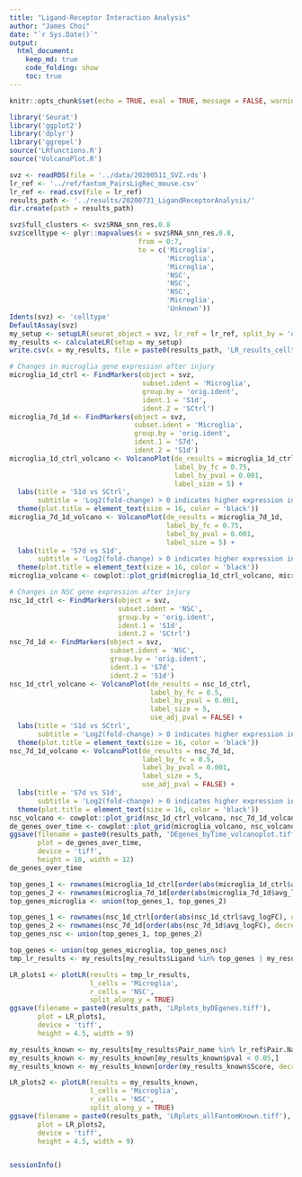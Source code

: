 ```yaml
---
title: "Ligand-Receptor Interaction Analysis"
author: "James Choi"
date: "`r Sys.Date()`"
output:  
  html_document:
    keep_md: true
    code_folding: show
    toc: true
---
```


```r
knitr::opts_chunk$set(echo = TRUE, eval = TRUE, message = FALSE, warning = FALSE, fig.width=5.5, fig.height=4, fig.align='center', results='hold')
```

```r
library('Seurat')
library('ggplot2')
library('dplyr')
library('ggrepel')
source('LRfunctions.R')
source('VolcanoPlot.R')
```

```r
svz <- readRDS(file = '../data/20200511_SVZ.rds')
lr_ref <- '../ref/fantom_PairsLigRec_mouse.csv'
lr_ref <- read.csv(file = lr_ref)
results_path <- '../results/20200731_LigandReceptorAnalysis/'
dir.create(path = results_path)
```

```r
svz$full_clusters <- svz$RNA_snn_res.0.8
svz$celltype <- plyr::mapvalues(x = svz$RNA_snn_res.0.8,
                                from = 0:7,
                                to = c('Microglia',
                                       'Microglia',
                                       'Microglia',
                                       'NSC',
                                       'NSC',
                                       'NSC',
                                       'Microglia',
                                       'Unknown'))
Idents(svz) <- 'celltype'
DefaultAssay(svz)
my_setup <- setupLR(seurat_object = svz, lr_ref = lr_ref, split_by = 'orig.ident')
my_results <- calculateLR(setup = my_setup)
write.csv(x = my_results, file = paste0(results_path, 'LR_results_celltype.csv'), quote = FALSE)
```

```r
# Changes in microglia gene expression after injury
microglia_1d_ctrl <- FindMarkers(object = svz,
                                 subset.ident = 'Microglia',
                                 group.by = 'orig.ident',
                                 ident.1 = 'S1d',
                                 ident.2 = 'SCtrl')
microglia_7d_1d <- FindMarkers(object = svz,
                               subset.ident = 'Microglia',
                               group.by = 'orig.ident',
                               ident.1 = 'S7d',
                               ident.2 = 'S1d')
microglia_1d_ctrl_volcano <- VolcanoPlot(de_results = microglia_1d_ctrl,
                                         label_by_fc = 0.75,
                                         label_by_pval = 0.001,
                                         label_size = 5) +
  labs(title = 'S1d vs SCtrl',
       subtitle = 'Log2(fold-change) > 0 indicates higher expression in S1d') +
  theme(plot.title = element_text(size = 16, color = 'black'))
microglia_7d_1d_volcano <- VolcanoPlot(de_results = microglia_7d_1d,
                                       label_by_fc = 0.75,
                                       label_by_pval = 0.001,
                                       label_size = 5) +
  labs(title = 'S7d vs S1d',
       subtitle = 'Log2(fold-change) > 0 indicates higher expression in S7d') +
  theme(plot.title = element_text(size = 16, color = 'black'))
microglia_volcano <- cowplot::plot_grid(microglia_1d_ctrl_volcano, microglia_7d_1d_volcano, ncol = 2)

# Changes in NSC gene expression after injury
nsc_1d_ctrl <- FindMarkers(object = svz,
                           subset.ident = 'NSC',
                           group.by = 'orig.ident',
                           ident.1 = 'S1d',
                           ident.2 = 'SCtrl')
nsc_7d_1d <- FindMarkers(object = svz,
                         subset.ident = 'NSC',
                         group.by = 'orig.ident',
                         ident.1 = 'S7d',
                         ident.2 = 'S1d')
nsc_1d_ctrl_volcano <- VolcanoPlot(de_results = nsc_1d_ctrl,
                                   label_by_fc = 0.5,
                                   label_by_pval = 0.001,
                                   label_size = 5,
                                   use_adj_pval = FALSE) +
  labs(title = 'S1d vs SCtrl',
       subtitle = 'Log2(fold-change) > 0 indicates higher expression in S1d') +
  theme(plot.title = element_text(size = 16, color = 'black'))
nsc_7d_1d_volcano <- VolcanoPlot(de_results = nsc_7d_1d,
                                 label_by_fc = 0.5,
                                 label_by_pval = 0.001,
                                 label_size = 5,
                                 use_adj_pval = FALSE) +
  labs(title = 'S7d vs S1d',
       subtitle = 'Log2(fold-change) > 0 indicates higher expression in S7d') +
  theme(plot.title = element_text(size = 16, color = 'black'))
nsc_volcano <- cowplot::plot_grid(nsc_1d_ctrl_volcano, nsc_7d_1d_volcano, ncol = 2)
de_genes_over_time <- cowplot::plot_grid(microglia_volcano, nsc_volcano, ncol = 1)
ggsave(filename = paste0(results_path, 'DEgenes_byTime_volcanoplot.tiff'), 
       plot = de_genes_over_time,
       device = 'tiff',
       height = 10, width = 12)
de_genes_over_time
```


```r
top_genes_1 <- rownames(microglia_1d_ctrl[order(abs(microglia_1d_ctrl$avg_logFC), decreasing = TRUE),])[1:100]
top_genes_2 <- rownames(microglia_7d_1d[order(abs(microglia_7d_1d$avg_logFC), decreasing = TRUE),])[1:100]
top_genes_microglia <- union(top_genes_1, top_genes_2)

top_genes_1 <- rownames(nsc_1d_ctrl[order(abs(nsc_1d_ctrl$avg_logFC), decreasing = TRUE),])[1:100]
top_genes_2 <- rownames(nsc_7d_1d[order(abs(nsc_7d_1d$avg_logFC), decreasing = TRUE),])[1:100]
top_genes_nsc <- union(top_genes_1, top_genes_2)

top_genes <- union(top_genes_microglia, top_genes_nsc)
tmp_lr_results <- my_results[my_results$Ligand %in% top_genes | my_results$Receptor %in% top_genes,]

LR_plots1 <- plotLR(results = tmp_lr_results,
                    l_cells = 'Microglia',
                    r_cells = 'NSC',
                    split_along_y = TRUE)
ggsave(filename = paste0(results_path, 'LRplots_byDEgenes.tiff'),
       plot = LR_plots1,
       device = 'tiff',
       height = 4.5, width = 9)
```

```r
my_results_known <- my_results[my_results$Pair_name %in% lr_ref$Pair.Name[lr_ref$Pair.Source == 'known'],]
my_results_known <- my_results_known[my_results_known$pval < 0.05,]
my_results_known <- my_results_known[order(my_results_known$Score, decreasing = TRUE),]

LR_plots2 <- plotLR(results = my_results_known,
                    l_cells = 'Microglia',
                    r_cells = 'NSC',
                    split_along_y = TRUE)
ggsave(filename = paste0(results_path, 'LRplots_allFantomKnown.tiff'),
       plot = LR_plots2,
       device = 'tiff',
       height = 4.5, width = 9)
```

```r

```

```r
sessionInfo()
```